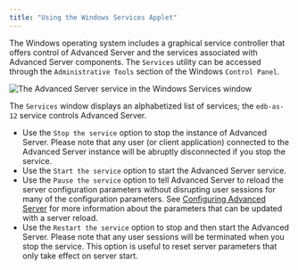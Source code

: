 ```yaml
---
title: "Using the Windows Services Applet"
---
```


<div id="using_the_windows_services_applet" class="registered_link"></div>


The Windows operating system includes a graphical service controller that offers control of Advanced Server and the services associated with Advanced Server components. The `Services` utility can be accessed through the `Administrative Tools` section of the Windows `Control Panel`.

![*The Advanced Server service in the Windows Services window*](../images/advanced_server_services.png)

The `Services` window displays an alphabetized list of services; the `edb-as-12` service controls Advanced Server.

-   Use the `Stop the service` option to stop the instance of Advanced Server. Please note that any user (or client application) connected to the Advanced Server instance will be abruptly disconnected if you stop the service.
-   Use the `Start the service` option to start the Advanced Server service.
-   Use the `Pause the service` option to tell Advanced Server to reload the server configuration parameters without disrupting user sessions for many of the configuration parameters. See [Configuring Advanced Server](../04_configuring_advanced_server/#configuring_advanced_server) for more information about the parameters that can be updated with a server reload.
-   Use the `Restart the service` option to stop and then start the Advanced Server. Please note that any user sessions will be terminated when you stop the service. This option is useful to reset server parameters that only take effect on server start.
